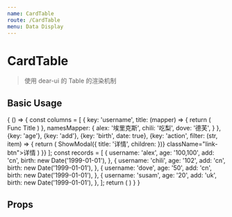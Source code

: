 ```yaml
---
name: CardTable
route: /CardTable
menu: Data Display
---
```



# CardTable

> 使用 dear-ui 的 Table 的渲染机制

## Basic Usage

<Playground>
  {
    () => {
      const columns = [
        {
          key: 'username',
          title: (mapper) => {
            return (
              <span>Func Title</span>
            )
          },
          namesMapper: {
            alex: '埃里克斯',
            chili: '吃梨',
            dove: '德芙',
          }
        },
        {key: 'age'},
        {key: 'add'},
        {key: 'birth', date: true},
        {key: 'action', filter: (str, item) => {
          return (
            <span
              onClick={e => ShowModal({
                title: '详情',
                children: <DescHelper columns={columns} record={item} />
              })}
              className="link-btn">详情</span>
          )
        }}
      ];
      const records = [
        {
          username: 'alex',
          age: '100,100',
          add: 'cn',
          birth: new Date('1999-01-01'),
        },
        {
          username: 'chili',
          age: '102',
          add: 'cn',
          birth: new Date('1999-01-01'),
        },
        {
          username: 'dove',
          age: '50',
          add: 'cn',
          birth: new Date('1999-01-01'),
        },
        {
          username: 'susam',
          age: '20',
          add: 'uk',
          birth: new Date('1999-01-01'),
        },
      ];
      return (
        <CardTable
          columns={columns}
          records={records} />
      )
    }
  }
</Playground>

## Props

<Props of={CardTable} />
